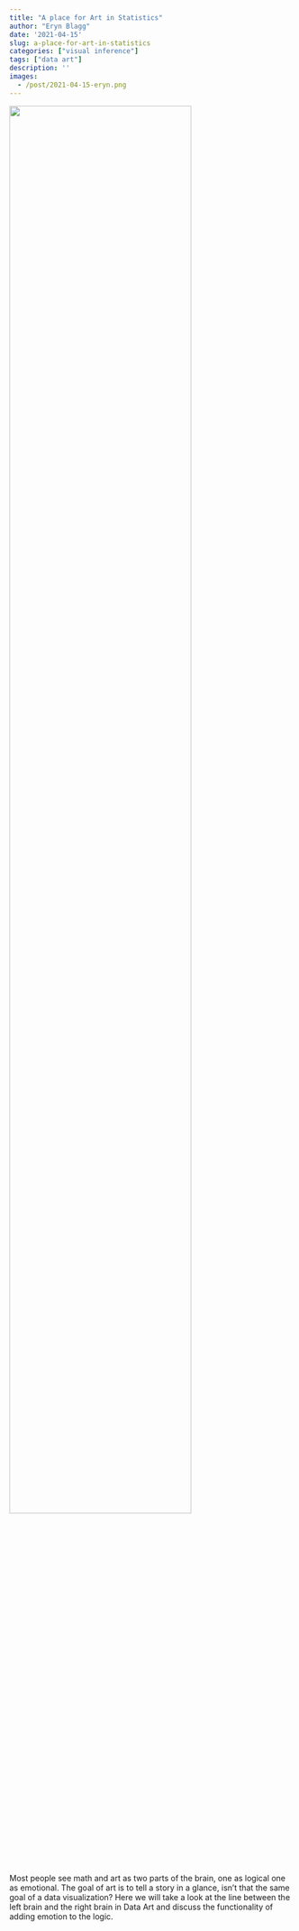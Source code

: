```yaml
---
title: "A place for Art in Statistics"
author: "Eryn Blagg"
date: '2021-04-15'
slug: a-place-for-art-in-statistics
categories: ["visual inference"]
tags: ["data art"]
description: ''
images:
  - /post/2021-04-15-eryn.png
---
```


![](/post/2021-04-15-eryn.png){width=80%}

Most people see math and art as two parts of the brain, one as logical one as emotional. The goal of art is to tell a story in a glance, isn’t that the same goal of a data visualization? Here we will take a look at the line between the left brain and the right brain in Data Art and discuss the functionality of adding emotion to the logic. 


